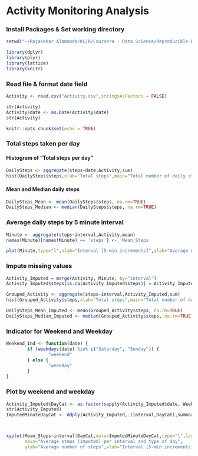 

Activity Monitoring Analysis
=============================

### Install Packages & Set working directory
```{r}
setwd("~/Rajasekar Alamanda/KC/R/Coursera - Data Science/Reproducible Research")

library(dplyr)
library(plyr)
library(lattice)
library(knitr)
```
        
### Read file & format date field
```{r}
Activity <- read.csv("Activity.csv",stringsAsFactors = FALSE)

str(Activity)
Activity$date <- as.Date(Activity$date)
str(Activity)
```

```{r}
knitr::opts_chunk$set(echo = TRUE)
```

### Total steps taken per day
#### Histogram of "Total steps per day"

```{r}
DailySteps <- aggregate(steps~date,Activity,sum)
hist(DailySteps$steps,xlab="Total steps",main="Total number of daily steps")
```

#### Mean and Median daily steps
```{r}
DailySteps_Mean <- mean(DailySteps$steps, na.rm=TRUE)
DailySteps_Median <- median(DailySteps$steps, na.rm=TRUE)
```

### Average daily steps by 5 minute interval
```{r}
Minute <- aggregate(steps~interval,Activity,mean)
names(Minute)[names(Minute) == 'steps'] <- 'Mean_Steps'

plot(Minute,type="l",xlab="Interval [5-min increments]",ylab="Average number of steps",main="Average number of steps per interval")
```

### Impute missing values
```{r}
Activity_Imputed = merge(Activity, Minute, by="interval")
Activity_Imputed$steps[is.na(Activity_Imputed$steps)] = Activity_Imputed$Mean_Steps[is.na(Activity_Imputed$steps)]

Grouped_Activity <- aggregate(steps~interval,Activity_Imputed,sum)
hist(Grouped_Activity$steps,xlab="Total steps",main="Total number of daily steps (Imputed)")

DailySteps_Mean_Imputed <- mean(Grouped_Activity$steps, na.rm=TRUE)
DailySteps_Median_Imputed <- median(Grouped_Activity$steps, na.rm=TRUE)
```

### Indicator for Weekend and Weekday
```{r}
Weekend_Ind <- function(date) {
        if (weekdays(date) %in% c("Saturday", "Sunday")) {
                "weekend"
        } else {
                "weekday"
        }
}
```

### Plot by weekend and weekday
```{r}
Activity_Imputed$DayCat <- as.factor(sapply(Activity_Imputed$date, Weekend_Ind))
str(Activity_Imputed)
ImputedMinuteDayCat <- ddply(Activity_Imputed,.(interval,DayCat),summarize,Mean_Steps=mean(steps))



xyplot(Mean_Steps~interval|DayCat,data=ImputedMinuteDayCat,type="l",layout = c(1,2),
       main="Average steps (imputed) per interval and type of day",
       ylab="Average number of steps",xlab="Interval [5-min increments]")
```


